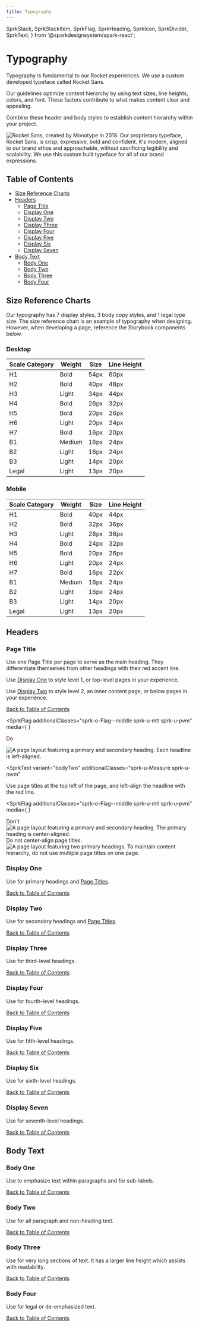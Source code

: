 ```yaml
---
title: Typography
---
```


  SprkStack,
  SprkStackItem,
  SprkFlag,
  SprkHeading,
  SprkIcon,
  SprkDivider,
  SprkText,
} from '@sparkdesignsystem/spark-react';





# Typography

Typography is fundamental to our Rocket experiences. We use a custom developed typeface called Rocket Sans.

Our guidelines optimize content hierarchy by using text sizes, line heights, colors, and font. These factors contribute to what makes content clear and appealing.

Combine these header and body styles to establish content hierarchy within your project.

<img
  srcset={specimenSet}
  src={specimen}
  sizes="(min-width: 1120px) 1120px,
                (min-width: 1680px) 1680px,
                560px"
  alt="Rocket Sans, created by Monotype in 2018. Our proprietary typeface,
        Rocket Sans, is crisp, expressive, bold and confident. It's modern,
        aligned to our brand ethos and approachable, without sacrificing
        legibility and scalability. We use this custom built typeface for
        all of our brand expressions."
  class="sprk-u-Measure"
/>

<h2 class="docs-b-h2 sprk-b-TypeDisplayTwo sprk-u-mbl sprk-u-Measure">Table of Contents</h2>
<ul class="sprk-b-List sprk-b-List--bare">
  <li>
    <a href="#size-charts">
      Size Reference Charts
    </a>
  </li>
  <li>
    <a href="#headers">
      Headers
    </a>
    <ul class="sprk-b-List sprk-b-List--indented sprk-u-Measure sprk-u-mvs">
      <li>
        <a href="#page-title">
          Page Title
        </a>
      </li>
      <li>
        <a href="#display-one">
          Display One
        </a>
      </li>
     <li>
        <a href="#display-two">
          Display Two
        </a>
      </li>
      <li>
        <a href="#display-three">
          Display Three
        </a>
      </li>
      <li>
        <a href="#display-four">
          Display Four
        </a>
      </li>
      <li>
        <a href="#display-five">
          Display Five
        </a>
      </li>
      <li>
        <a href="#display-six">
          Display Six
        </a>
      </li>
      <li>
        <a href="#display-seven">
          Display Seven
        </a>
      </li>
    </ul>
  </li>
  <li>
    <a href="#body-text">
      Body Text
    </a>
    <ul class="sprk-b-List sprk-b-List--indented sprk-u-Measure sprk-u-mvs">
      <li>
        <a href="#body-one">
          Body One
        </a>
      </li>
      <li>
        <a href="#body-two">
          Body Two
        </a>
      </li>
      <li>
        <a href="#body-three">
          Body Three
        </a>
      </li>
      <li>
        <a href="#body-four">
          Body Four
        </a>
      </li>
    </ul>
  </li>

</ul>

<SprkDivider element="span" additionalClasses="sprk-u-mvn" />

## Size Reference Charts

Our typography has 7 display styles, 3 body copy styles, and 1 legal type size.
The size reference chart is an example of typography when designing.
However, when developing a page, reference the Storybook components below.

<div class="sprk-o-Stack sprk-o-Stack--medium sprk-o-Stack--split@xl">
  <div class="sprk-b-TableContainer sprk-o-Stack__item sprk-u-mtl">
    <h3 class="sprk-b-TypeDisplayFive">Desktop</h3>
    <table class="sprk-b-Table sprk-b-Table--spacing-medium">
      <thead>
        <tr>
          <th>Scale Category</th>
          <th>Weight</th>
          <th>Size</th>
          <th>Line Height</th>
        </tr>
      </thead>
      <tbody>
        <tr>
          <td>H1</td>
          <td>Bold</td>
          <td>54px</td>
          <td>60px</td>
        </tr>
        <tr>
          <td>H2</td>
          <td>Bold</td>
          <td>40px</td>
          <td>48px</td>
        </tr>
        <tr>
          <td>H3</td>
          <td>Light</td>
          <td>34px</td>
          <td>44px</td>
        </tr>
        <tr>
          <td>H4</td>
          <td>Bold</td>
          <td>26px</td>
          <td>32px</td>
        </tr>
        <tr>
          <td>H5</td>
          <td>Bold</td>
          <td>20px</td>
          <td>26px</td>
        </tr>
        <tr>
          <td>H6</td>
          <td>Light</td>
          <td>20px</td>
          <td>24px</td>
        </tr>
        <tr>
          <td>H7</td>
          <td>Bold</td>
          <td>16px</td>
          <td>20px</td>
        </tr>
        <tr>
          <td>B1</td>
          <td>Medium</td>
          <td>16px</td>
          <td>24px</td>
        </tr>
        <tr>
          <td>B2</td>
          <td>Light</td>
          <td>16px</td>
          <td>24px</td>
        </tr>
        <tr>
          <td>B3</td>
          <td>Light</td>
          <td>14px</td>
          <td>20px</td>
        </tr>
        <tr>
          <td>Legal</td>
          <td>Light</td>
          <td>13px</td>
          <td>20px</td>
        </tr>
      </tbody>
    </table>
  </div>

  <div class="sprk-b-TableContainer sprk-o-Stack__item sprk-u-mtl">
    <h3 class="sprk-b-TypeDisplayFive">Mobile</h3>
    <table class="sprk-b-Table sprk-b-Table--spacing-medium">
      <thead>
        <tr>
          <th>Scale Category</th>
          <th>Weight</th>
          <th>Size</th>
          <th>Line Height</th>
        </tr>
      </thead>
      <tbody>
        <tr>
          <td>H1</td>
          <td>Bold</td>
          <td>40px</td>
          <td>44px</td>
        </tr>
        <tr>
          <td>H2</td>
          <td>Bold</td>
          <td>32px</td>
          <td>36px</td>
        </tr>
        <tr>
          <td>H3</td>
          <td>Light</td>
          <td>28px</td>
          <td>36px</td>
        </tr>
        <tr>
          <td>H4</td>
          <td>Bold</td>
          <td>24px</td>
          <td>32px</td>
        </tr>
        <tr>
          <td>H5</td>
          <td>Bold</td>
          <td>20px</td>
          <td>26px</td>
        </tr>
        <tr>
          <td>H6</td>
          <td>Light</td>
          <td>20px</td>
          <td>24px</td>
        </tr>
        <tr>
          <td>H7</td>
          <td>Bold</td>
          <td>16px</td>
          <td>22px</td>
        </tr>
        <tr>
          <td>B1</td>
          <td>Medium</td>
          <td>16px</td>
          <td>24px</td>
        </tr>
        <tr>
          <td>B2</td>
          <td>Light</td>
          <td>16px</td>
          <td>24px</td>
        </tr>
        <tr>
          <td>B3</td>
          <td>Light</td>
          <td>14px</td>
          <td>20px</td>
        </tr>
        <tr>
          <td>Legal</td>
          <td>Light</td>
          <td>13px</td>
          <td>20px</td>
        </tr>
      </tbody>
    </table>
  </div>
</div>

<SprkDivider element="span" additionalClasses="sprk-u-mvn" />

## Headers

### Page Title

Use one Page Title per page to serve as the main heading. They differentiate themselves from other headings with their red accent line.

Use [Display One](#display-one) to style level 1, or top-level pages in your experience.

Use [Display Two](display-two) to style level 2, an inner content page, or below pages in your experience.

<ComponentPreview
  componentName="typography--page-title"
  componentType="foundations"
  titleAttr="Page Title Example"
  hasHTML
  hasReact
  hasAngular
/>

<div class="sprk-u-Measure">
  <a class="sprk-b-Link sprk-u-Float--right" href="#table-of-contents">
    Back to Table of Contents
  </a>
</div>

<SprkFlag
  additionalClasses="sprk-o-Flag--middle sprk-u-mtl sprk-u-pvm"
  media={
    <SprkIcon
      iconName="check-mark"
      additionalClasses="sprk-c-Icon--l sprk-c-Icon--stroke-current-color sprk-c-Icon--filled-current-color sprk-u-Color--green"
    />
  }
>
  <SprkHeading element="span" variant="displayFour">
    Do
  </SprkHeading>
</SprkFlag>

<img
  srcset={pageTitleDoSet}
  src={pageTitleDo}
  sizes="(min-width: 1120px) 1120px,
                (min-width: 1680px) 1680px,
                560px"
  alt="A page layout featuring a primary and secondary heading. Each headline is left-aligned."
  class="sprk-u-Measure"
/>

<SprkText
  variant="bodyTwo"
  additionalClasses="sprk-u-Measure sprk-u-mvm"
>
  Use page titles at the top left of the page, and left-align the headline with the red line.
</SprkText>

<SprkFlag
  additionalClasses="sprk-o-Flag--middle sprk-u-mtl sprk-u-pvm"
  media={
    <SprkIcon
      iconName="close-circle"
      additionalClasses="sprk-c-Icon--l sprk-c-Icon--stroke-current-color sprk-c-Icon--filled-current-color sprk-u-Color--orange"
    />
  }
>
  <SprkHeading element="span" variant="displayFour">
    Don't
  </SprkHeading>
</SprkFlag>

<SprkStack itemSpacing="medium" splitAt="small" additionalClasses="sprk-u-mbl">
  <SprkStackItem additionalClasses="sprk-o-Stack__item--half@s sprk-u-prm">
    <SprkStack>
      <SprkStackItem additionalClasses="sprk-u-mbm">
        <img
          srcset={pageTitleDontSet}
          src={pageTitleDont}
          sizes="(min-width: 1120px) 1120px,
                (min-width: 1680px) 1680px,
                560px"
          alt="A page layout featuring a primary and secondary heading. The primary heading is center-aligned."
        />
      </SprkStackItem>
      <SprkStackItem>
        <SprkText
          variant="bodyTwo"
          additionalClasses="sprk-u-Measure sprk-u-mbm"
        >
          Do not center-align page titles.
        </SprkText>
      </SprkStackItem>
    </SprkStack>

  </SprkStackItem>
  <SprkStackItem additionalClasses="sprk-o-Stack__item--half@s sprk-u-prm">
    <SprkStack>
      <SprkStackItem additionalClasses="sprk-u-mbm">
        <img
          srcset={pageTitleDont2Set}
          src={pageTitleDont2}
          sizes="(min-width: 1120px) 1120px,
                    (min-width: 1680px) 1680px,
                    560px"
          alt="A page layout featuring two primary headings."
        />
      </SprkStackItem>
      <SprkStackItem>
        <SprkText
          variant="bodyTwo"
          additionalClasses="sprk-u-Measure sprk-u-mbm"
        >
          To maintain content hierarchy, do not use multiple page titles on one page.
        </SprkText>
      </SprkStackItem>
    </SprkStack>
  </SprkStackItem>
</SprkStack>

### Display One

Use for primary headings and [Page Titles](#page-title).

<ComponentPreview
  componentName="typography--display-one"
  componentType="foundations"
  titleAttr="Display One Example"
  hasHTML
  hasReact
  hasAngular
/>
<div class="sprk-u-Measure">
  <a class="sprk-b-Link sprk-u-Float--right" href="#table-of-contents">
    Back to Table of Contents
  </a>
</div>

### Display Two

Use for secondary headings and [Page Titles](#page-title).

<ComponentPreview
  componentName="typography--display-two"
  componentType="foundations"
  titleAttr="Display Two Example"
  hasHTML
  hasReact
  hasAngular
/>
<div class="sprk-u-Measure">
  <a class="sprk-b-Link sprk-u-Float--right" href="#table-of-contents">
    Back to Table of Contents
  </a>
</div>

### Display Three

Use for third-level headings.

<ComponentPreview
  componentName="typography--display-three"
  componentType="foundations"
  titleAttr="Display Three Example"
  hasHTML
  hasReact
  hasAngular
/>
<div class="sprk-u-Measure">
  <a class="sprk-b-Link sprk-u-Float--right" href="#table-of-contents">
    Back to Table of Contents
  </a>
</div>

### Display Four

Use for fourth-level headings.

<ComponentPreview
  componentName="typography--display-four"
  componentType="foundations"
  titleAttr="Display Four Example"
  hasHTML
  hasReact
  hasAngular
/>
<div class="sprk-u-Measure">
  <a class="sprk-b-Link sprk-u-Float--right" href="#table-of-contents">
    Back to Table of Contents
  </a>
</div>

### Display Five

Use for fifth-level headings.

<ComponentPreview
  componentName="typography--display-five"
  componentType="foundations"
  titleAttr="Display Five Example"
  hasHTML
  hasReact
  hasAngular
/>
<div class="sprk-u-Measure">
  <a class="sprk-b-Link sprk-u-Float--right" href="#table-of-contents">
    Back to Table of Contents
  </a>
</div>

### Display Six

Use for sixth-level headings.

<ComponentPreview
  componentName="typography--display-six"
  componentType="foundations"
  titleAttr="Display Six Example"
  hasHTML
  hasReact
  hasAngular
/>
<div class="sprk-u-Measure">
  <a class="sprk-b-Link sprk-u-Float--right" href="#table-of-contents">
    Back to Table of Contents
  </a>
</div>

### Display Seven

Use for seventh-level headings.

<ComponentPreview
  componentName="typography--display-seven"
  componentType="foundations"
  titleAttr="Display Seven Example"
  hasHTML
  hasReact
  hasAngular
/>
<div class="sprk-u-Measure">
  <a class="sprk-b-Link sprk-u-Float--right" href="#table-of-contents">
    Back to Table of Contents
  </a>
</div>

## Body Text

### Body One

Use to emphasize text within paragraphs and for sub-labels.

<ComponentPreview
  componentName="typography--body-one"
  componentType="foundations"
  titleAttr="Body One Example"
  hasHTML
  hasReact
  hasAngular
/>
<div class="sprk-u-Measure">
  <a class="sprk-b-Link sprk-u-Float--right" href="#table-of-contents">
    Back to Table of Contents
  </a>
</div>

### Body Two

Use for all paragraph and non-heading text.

<ComponentPreview
  componentName="typography--body-two"
  componentType="foundations"
  titleAttr="Body Two Example"
  hasHTML
  hasReact
  hasAngular
/>
<div class="sprk-u-Measure">
  <a class="sprk-b-Link sprk-u-Float--right" href="#table-of-contents">
    Back to Table of Contents
  </a>
</div>

### Body Three

Use for very long sections of text. It has a larger line height which assists with readability.

<ComponentPreview
  componentName="typography--body-three"
  componentType="foundations"
  titleAttr="Body Three Example"
  hasHTML
  hasReact
  hasAngular
/>
<div class="sprk-u-Measure">
  <a class="sprk-b-Link sprk-u-Float--right" href="#table-of-contents">
    Back to Table of Contents
  </a>
</div>

### Body Four

Use for legal or de-emphasized text.

<ComponentPreview
  componentName="typography--body-four"
  componentType="foundations"
  titleAttr="Body Four Example"
  hasHTML
  hasReact
  hasAngular
/>
<div class="sprk-u-Measure">
  <a class="sprk-b-Link sprk-u-Float--right" href="#table-of-contents">
    Back to Table of Contents
  </a>
</div>
